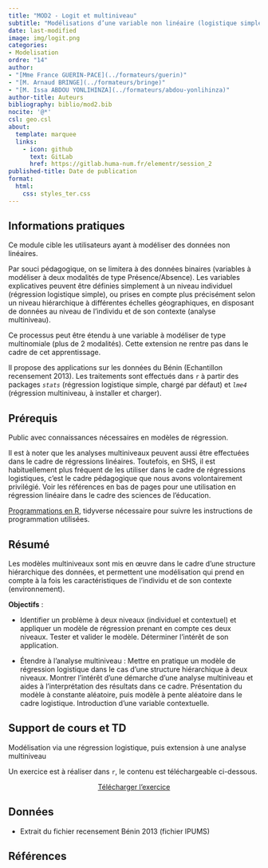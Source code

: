 ```yaml
---
title: "MOD2 - Logit et multiniveau"
subtitle: "Modélisations d’une variable non linéaire (logistique simple et extension multiniveau)"
date: last-modified
image: img/logit.png
categories: 
- Modelisation
ordre: "14" 
author: 
- "[Mme France GUERIN-PACE](../formateurs/guerin)"
- "[M. Arnaud BRINGE](../formateurs/bringe)"
- "[M. Issa ABDOU YONLIHINZA](../formateurs/abdou-yonlihinza)"
author-title: Auteurs
bibliography: biblio/mod2.bib
nocite: '@*'
csl: geo.csl
about:
  template: marquee
  links:
    - icon: github
      text: GitLab
      href: https://gitlab.huma-num.fr/elementr/session_2
published-title: Date de publication 
format:
  html: 
    css: styles_ter.css
---
```


## <i class="bi bi-info-circle"></i> Informations pratiques

Ce module cible les utilisateurs ayant à modéliser des données non linéaires.

Par souci pédagogique, on se limitera à des données binaires (variables à modéliser à deux modalités de type Présence/Absence). Les variables explicatives peuvent être définies simplement à un niveau individuel (régression logistique simple), ou prises en compte plus précisément selon un niveau hiérarchique à différentes échelles géographiques, en disposant de données au niveau de l'individu et de son contexte (analyse multiniveau).

Ce processus peut être étendu à une variable à modéliser de type multinomiale (plus de 2 modalités). Cette extension ne rentre pas dans le cadre de cet apprentissage.

Il propose des applications sur les données du Bénin (Echantillon recensement 2013). Les traitements sont effectués dans `r` à partir des packages *`stats`* (régression logistique simple, chargé par défaut) et *`lme4`* (régression multiniveau, à installer et charger).

## <i class="bi bi-ui-checks-grid"></i> Prérequis

Public avec connaissances nécessaires en modèles de régression.

Il est à noter que les analyses multiniveaux peuvent aussi être effectuées dans le cadre de régressions linéaires. Toutefois, en SHS, il est habituellement plus fréquent de les utiliser dans le cadre de régressions logistiques, c'est le cadre pédagogique que nous avons volontairement privilégié. Voir les références en bas de pages pour une utilisation en régression linéaire dans le cadre des sciences de l'éducation.

[Programmations en R](out1_r.qmd), tidyverse nécessaire pour suivre les instructions de programmation utilisées.

## <i class="bi bi-bookmark"></i> Résumé

Les modèles multiniveaux sont mis en œuvre dans le cadre d'une structure hiérarchique des données, et permettent une modélisation qui prend en compte à la fois les caractéristiques de l'individu et de son contexte (environnement).

**Objectifs** :

-   Identifier un problème à deux niveaux (individuel et contextuel) et appliquer un modèle de régression prenant en compte ces deux niveaux. Tester et valider le modèle. Déterminer l'intérêt de son application.

-   Étendre à l'analyse multiniveau : Mettre en pratique un modèle de régression logistique dans le cas d'une structure hiérarchique à deux niveaux. Montrer l'intérêt d'une démarche d'une analyse multiniveau et aides à l'interprétation des résultats dans ce cadre. Présentation du modèle à constante aléatoire, puis modèle à pente aléatoire dans le cadre logistique. Introduction d'une variable contextuelle.

## <i class="bi bi-person-video3"></i> Support de cours et TD

Modélisation via une régression logistique, puis extension à une analyse multiniveau

Un exercice est à réaliser dans `r`, le contenu est téléchargeable ci-dessous.

<!-- <object class="slide" data="support/introR_seance2_diapo.pdf" type="application/pdf"> -->

<!-- <iframe class="slide" src="https://meghan.rbind.io/slides/neair/neair.html#/title-slide"> -->

<!-- </iframe> -->

<!-- ## <i class="bi bi-cloud-arrow-down-fill"></i> Télécharger</i> -->

<!-- </object> -->

<!-- ## <i class="bi bi-person-video3"></i> Support de TD -->

<center><a href="https://bit.ly/45zLNib" class="btn btn-warning" role="button" aria-disabled="true" target="_blank" rel="noopener noreferrer"><i class="bi bi-eye"></i> Télécharger l'exercice </a></center>

## <i class="bi bi-clipboard-data"></i> Données

-   Extrait du fichier recensement Bénin 2013 (fichier IPUMS)

## <i class="bi bi-file-earmark-text"></i> Références
